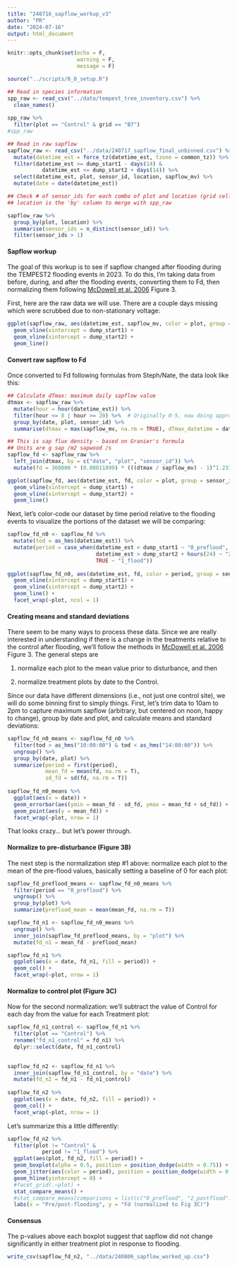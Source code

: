 ```yaml
---
title: "240716_sapflow_workup_v3"
author: "PR"
date: "2024-07-16"
output: html_document
---
```


```r
knitr::opts_chunk$set(echo = F,
                      warning = F,
                      message = F)
```

```r

source("../scripts/0_0_setup.R")

## Read in species information
spp_raw <- read_csv("../data/tempest_tree_inventory.csv") %>% 
  clean_names() 
  
spp_raw %>% 
  filter(plot == "Control" & grid == "B7")
#spp_raw

## Read in raw sapflow
sapflow_raw <- read_csv("../data/240717_sapflow_final_unbinned.csv") %>% 
  mutate(datetime_est = force_tz(datetime_est, tzone = common_tz)) %>% 
  filter(datetime_est >= dump_start1 - days(14) & 
           datetime_est <= dump_start2 + days(14)) %>% 
  select(datetime_est, plot, sensor_id, location, sapflow_mv) %>% 
  mutate(date = date(datetime_est)) 

## Check # of sensor_ids for each combo of plot and location (grid cell) since 
## location is the 'by' column to merge with spp_raw

sapflow_raw %>% 
  group_by(plot, location) %>%
  summarise(sensor_ids = n_distinct(sensor_id)) %>%
  filter(sensor_ids > 1)
```

#### Sapflow workup

The goal of this workup is to see if sapflow changed after flooding during the TEMPEST2 flooding events in 2023. To do this, I'm taking data from before, during, and after the flooding events, converting them to Fd, then normalizing them following [McDowell et al. 2006](https://doi.org/10.1890/1051-0761(2006)016%5B1164:HMOPPG%5D2.0.CO;2) Figure 3.

First, here are the raw data we will use. There are a couple days missing which were scrubbed due to non-stationary voltage:

```r
ggplot(sapflow_raw, aes(datetime_est, sapflow_mv, color = plot, group = sensor_id)) + 
  geom_vline(xintercept = dump_start1) + 
  geom_vline(xintercept = dump_start2) + 
  geom_line()
```

#### Convert raw sapflow to Fd

Once converted to Fd following formulas from Steph/Nate, the data look like this:

```r
## Calculate dTmax: maximum daily sapflow value
dtmax <- sapflow_raw %>% 
  mutate(hour = hour(datetime_est)) %>% 
  filter(hour <= 8 | hour >= 20) %>%  # Originally 0-5, now doing approximately sunset to sunrise (8p to 8a)
  group_by(date, plot, sensor_id) %>% 
  summarise(dtmax = max(sapflow_mv, na.rm = TRUE), dTmax_datetime = datetime_est[which.max(sapflow_mv)])

## This is sap flux density - based on Granier's formula
## Units are g sap /m2 sapwood /s
sapflow_fd <- sapflow_raw %>% 
  left_join(dtmax, by = c("date", "plot", "sensor_id")) %>% 
  mutate(fd = 360000 * (0.00011899) * (((dtmax / sapflow_mv) - 1)^1.231))

ggplot(sapflow_fd, aes(datetime_est, fd, color = plot, group = sensor_id)) + 
  geom_vline(xintercept = dump_start1) + 
  geom_vline(xintercept = dump_start2) + 
  geom_line()
```

Next, let's color-code our dataset by time period relative to the flooding events to visualize the portions of the dataset we will be comparing:

```r
sapflow_fd_n0 <- sapflow_fd %>% 
  mutate(tod = as_hms(datetime_est)) %>% 
  mutate(period = case_when(datetime_est < dump_start1 ~ "0_preflood", 
                            datetime_est > dump_start2 + hours(24) ~ "2_postflood", 
                            TRUE ~ "1_flood"))
  
ggplot(sapflow_fd_n0, aes(datetime_est, fd, color = period, group = sensor_id)) + 
  geom_vline(xintercept = dump_start1) + 
  geom_vline(xintercept = dump_start2) + 
  geom_line() + 
  facet_wrap(~plot, ncol = 1)
```

#### Creating means and standard deviations

There seem to be many ways to process these data. Since we are really interested in understanding if there is a change in the treatments relative to the control after flooding, we'll follow the methods in [McDowell et al. 2006](https://doi.org/10.1890/1051-0761(2006)016%5B1164:HMOPPG%5D2.0.CO;2) Figure 3. The general steps are

1)  normalize each plot to the mean value prior to disturbance, and then

2)  normalize treatment plots by date to the Control.

Since our data have different dimensions (i.e., not just one control site), we will do some binning first to simply things. First, let's trim data to 10am to 2pm to capture maximum sapflow (arbitrary, but centered on noon, happy to change), group by date and plot, and calculate means and standard deviations:

```r
sapflow_fd_n0_means <- sapflow_fd_n0 %>% 
  filter(tod > as_hms("10:00:00") & tod < as_hms("14:00:00")) %>% 
  ungroup() %>% 
  group_by(date, plot) %>% 
  summarize(period = first(period), 
            mean_fd = mean(fd, na.rm = T), 
            sd_fd = sd(fd, na.rm = T))
  
sapflow_fd_n0_means %>% 
  ggplot(aes(x = date)) + 
  geom_errorbar(aes(ymin = mean_fd - sd_fd, ymax = mean_fd + sd_fd)) + 
  geom_point(aes(y = mean_fd)) + 
  facet_wrap(~plot, nrow = 1)

```

That looks crazy... but let's power through. 

#### Normalize to pre-disturbance (Figure 3B)

The next step is the normalization step #1 above: normalize each plot to the mean of the pre-flood values, basically setting a baseline of 0 for each plot:

```r

sapflow_fd_preflood_means <- sapflow_fd_n0_means %>% 
  filter(period == "0_preflood") %>% 
  ungroup() %>% 
  group_by(plot) %>% 
  summarize(preflood_mean = mean(mean_fd, na.rm = T))

sapflow_fd_n1 <- sapflow_fd_n0_means %>% 
  ungroup() %>% 
  inner_join(sapflow_fd_preflood_means, by = "plot") %>% 
  mutate(fd_n1 = mean_fd - preflood_mean)

sapflow_fd_n1 %>% 
  ggplot(aes(x = date, fd_n1, fill = period)) + 
  geom_col() + 
  facet_wrap(~plot, nrow = 1)
```

#### Normalize to control plot (Figure 3C)

Now for the second normalization: we'll subtract the value of Control for each day from the value for each Treatment plot:

```r

sapflow_fd_n1_control <- sapflow_fd_n1 %>% 
  filter(plot == "Control") %>% 
  rename("fd_n1_control" = fd_n1) %>% 
  dplyr::select(date, fd_n1_control)
  

sapflow_fd_n2 <- sapflow_fd_n1 %>% 
  inner_join(sapflow_fd_n1_control, by = "date") %>% 
  mutate(fd_n2 = fd_n1 - fd_n1_control)
  
sapflow_fd_n2 %>% 
  ggplot(aes(x = date, fd_n2, fill = period)) + 
  geom_col() + 
  facet_wrap(~plot, nrow = 1)
```

Let's summarize this a little differently:

```r

sapflow_fd_n2 %>% 
  filter(plot != "Control" & 
           period != "1_flood") %>% 
  ggplot(aes(plot, fd_n2, fill = period)) + 
  geom_boxplot(alpha = 0.5, position = position_dodge(width = 0.75)) + 
  geom_jitter(aes(color = period), position = position_dodge(width = 0.75), size = 2) +
  geom_hline(yintercept = 0) + 
  #facet_grid(.~plot) + 
  stat_compare_means() + 
  #stat_compare_means(comparisons = list(c("0_preflood", "2_postflood")), ) + 
  labs(x = "Pre/post-flooding", y = "Fd (normalized to Fig 3C)")
```

#### Consensus

The p-values above each boxplot suggest that sapflow did not change significantly in either treatment plot in response to flooding. 

```r
write_csv(sapflow_fd_n2, "../data/240806_sapflow_worked_up.csv")
```



